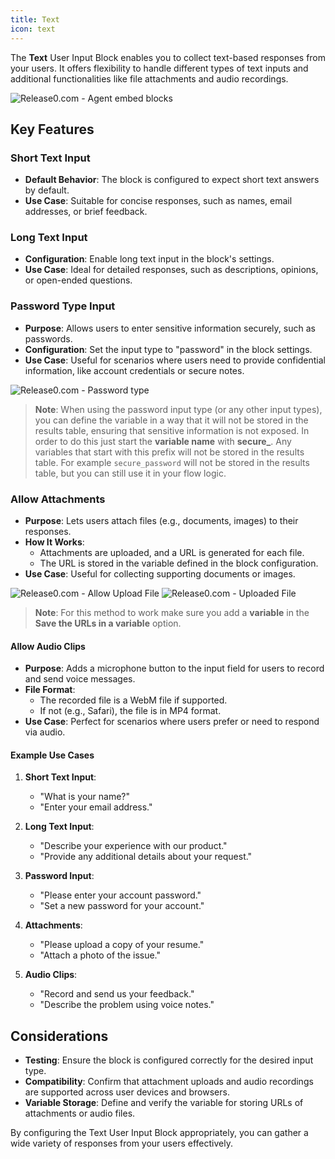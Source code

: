 ```yaml
---
title: Text
icon: text
---
```


The **Text** User Input Block enables you to collect text-based responses from your users. It offers flexibility to handle different types of text inputs and additional functionalities like file attachments and audio recordings.

<Frame style={{ maxWidth: '600px' }}>
  <img src="/images/blocks/inputs/text-input.png" alt="Release0.com - Agent embed blocks" />
</Frame>

## Key Features

### Short Text Input
- **Default Behavior**: The block is configured to expect short text answers by default.  
- **Use Case**: Suitable for concise responses, such as names, email addresses, or brief feedback.

### Long Text Input
- **Configuration**: Enable long text input in the block's settings.  
- **Use Case**: Ideal for detailed responses, such as descriptions, opinions, or open-ended questions.

### Password Type Input
- **Purpose**: Allows users to enter sensitive information securely, such as passwords.
- **Configuration**: Set the input type to "password" in the block settings.
- **Use Case**: Useful for scenarios where users need to provide confidential information, like account credentials or secure notes.

<Frame style={{ maxWidth: '600px' }}>
  <img src="/images/blocks/inputs/password-type.png" alt="Release0.com - Password type" />
</Frame>

> **Note**: When using the password input type (or any other input types), you can define the variable in a way that it will not be stored in the results table, ensuring that sensitive information is not exposed. In order to do this just start the **variable name** with **secure_**. Any variables that start with this prefix will not be stored in the results table. For example `secure_password` will not be stored in the results table, but you can still use it in your flow logic.

### Allow Attachments
- **Purpose**: Lets users attach files (e.g., documents, images) to their responses.  
- **How It Works**:  
  - Attachments are uploaded, and a URL is generated for each file.  
  - The URL is stored in the variable defined in the block configuration.  
- **Use Case**: Useful for collecting supporting documents or images.
 
<Frame style={{ maxWidth: '600px' }}>
  <img src="/images/blocks/inputs/allow-upload.png" alt="Release0.com - Allow Upload File" />
</Frame>



<Frame style={{ maxWidth: '600px' }}>
  <img src="/images/blocks/inputs/file-uploaded-sample.png" alt="Release0.com - Uploaded File" />
</Frame>


> **Note**: For this method to work make sure you add a **variable** in the **Save the URLs in a variable** option.

#### Allow Audio Clips
- **Purpose**: Adds a microphone button to the input field for users to record and send voice messages.  
- **File Format**:  
  - The recorded file is a WebM file if supported.  
  - If not (e.g., Safari), the file is in MP4 format.  
- **Use Case**: Perfect for scenarios where users prefer or need to respond via audio.

#### Example Use Cases

1. **Short Text Input**:  
   - "What is your name?"  
   - "Enter your email address."

2. **Long Text Input**:  
   - "Describe your experience with our product."  
   - "Provide any additional details about your request."

3. **Password Input**:
    - "Please enter your account password."  
    - "Set a new password for your account."

4. **Attachments**:  
   - "Please upload a copy of your resume."  
   - "Attach a photo of the issue."

5. **Audio Clips**:  
   - "Record and send us your feedback."  
   - "Describe the problem using voice notes."

## Considerations

- **Testing**: Ensure the block is configured correctly for the desired input type.  
- **Compatibility**: Confirm that attachment uploads and audio recordings are supported across user devices and browsers.  
- **Variable Storage**: Define and verify the variable for storing URLs of attachments or audio files.

By configuring the Text User Input Block appropriately, you can gather a wide variety of responses from your users effectively.
